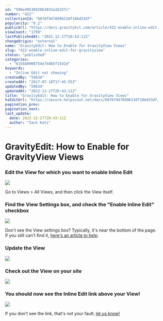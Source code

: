 ```yaml
---
id: "596e4953042863033a1b327c"
number: "422"
collectionId: "6076f9478996210f18bd33df"
popularity: "0.2"
publicUrl: "https://docs.gravitykit.com/article/422-enable-inline-edit-for-gravityview"
viewCount: "1799"
lastPublishedAt: "2022-12-27T20:43:11Z"
changeOrigin: "external"
name: "GravityEdit: How to Enable for GravityView Views"
slug: "422-enable-inline-edit-for-gravityview"
status: "published"
categories: 
  - "6155b0960754e74465f1541d"
keywords: 
  - "Inline Edit not showing"
createdBy: "59634"
createdAt: "2017-07-18T17:45:55Z"
updatedBy: "59634"
updatedAt: "2022-12-27T20:43:11Z"
title: "GravityEdit: How to Enable for GravityView Views"
hsEditUrl: "https://secure.helpscout.net/docs/6076f9478996210f18bd33df/article/596e4953042863033a1b327c"
pagination_prev: 
pagination_next: 
last_update:
  date: 2022-12-27T20:43:11Z
  author: "Zack Katz"
---
```


# GravityEdit: How to Enable for GravityView Views



### Edit the View for which you want to enable Inline Edit

![](https://www.gravitykit.com/wp-content/uploads/2018/01/edit-the-view-for-which-you-want-to-enable-inline-edit.png?1500399893)

Go to Views &gt; All Views, and then click the View itself.

### Find the View Settings box, and check the "Enable Inline Edit" checkbox

![](https://www.gravitykit.com/wp-content/uploads/2018/01/find-the-view-settings-box-and-check-the-enable-inline-edit-checkbox.png?1500399894)

Don't see the View settings box? Typically, it's near the bottom of the page. If you still can't find it, [here's an article to help](https://docs.gravitykit.com/article/87-the-settings-box-is-hidden).

### Update the View

![](https://www.gravitykit.com/wp-content/uploads/2018/01/update-the-view.png?1500399894)

### Check out the View on your site

![](https://www.gravitykit.com/wp-content/uploads/2018/01/check-out-the-view-on-your-site.png?1500399894)

### You should now see the Inline Edit link above your View!

![](https://www.gravitykit.com/wp-content/uploads/2018/01/you-should-now-see-the-inline-edit-link-above-your-view-.png?1500399895)

If you don't see the link, that's not your fault; [let us know!](https://www.gravitykit.com/support/)


